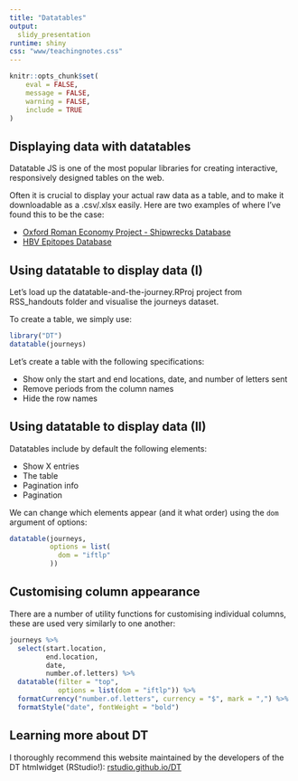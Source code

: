 ```yaml
---
title: "Datatables"
output: 
  slidy_presentation
runtime: shiny
css: "www/teachingnotes.css"
---
```


```r
knitr::opts_chunk$set(
	eval = FALSE,
	message = FALSE,
	warning = FALSE,
	include = TRUE
)
```

## Displaying data with datatables

Datatable JS is one of the most popular libraries for creating interactive, responsively designed tables on the web.

Often it is crucial to display your actual raw data as a table, and to make it downloadable as a .csv/.xlsx easily. Here are two examples of where I've found this to be the case:

- [Oxford Roman Economy Project - Shipwrecks Database](https://livedataoxford.shinyapps.io/1499182601-r5pqgdongyjr1qo/)
- [HBV Epitopes Database](http://www.expmedndm.ox.ac.uk/hepitopes)

## Using datatable to display data (I)

Let's load up the datatable-and-the-journey.RProj project from RSS_handouts folder and visualise the journeys dataset.

To create a table, we simply use:

```r
library("DT")
datatable(journeys)
```

Let's create a table with the following specifications:

- Show only the start and end locations, date, and number of letters sent
- Remove periods from the column names
- Hide the row names

## Using datatable to display data (II)

Datatables include by default the following elements:

- Show X entries
- The table
- Pagination info
- Pagination

We can change which elements appear (and it what order) using the `dom` argument of options:

```r
datatable(journeys,
          options = list(
            dom = "iftlp"
          ))
```

## Customising column appearance

There are a number of utility functions for customising individual columns, these are used very similarly to one another:

```r
journeys %>%
  select(start.location,
         end.location,
         date,
         number.of.letters) %>%
  datatable(filter = "top",
            options = list(dom = "iftlp")) %>%
  formatCurrency("number.of.letters", currency = "$", mark = ",") %>%
  formatStyle("date", fontWeight = "bold")
```

## Learning more about DT

I thoroughly recommend this website maintained by the developers of the DT htmlwidget (RStudio!): [rstudio.github.io/DT](https://rstudio.github.io/DT)

